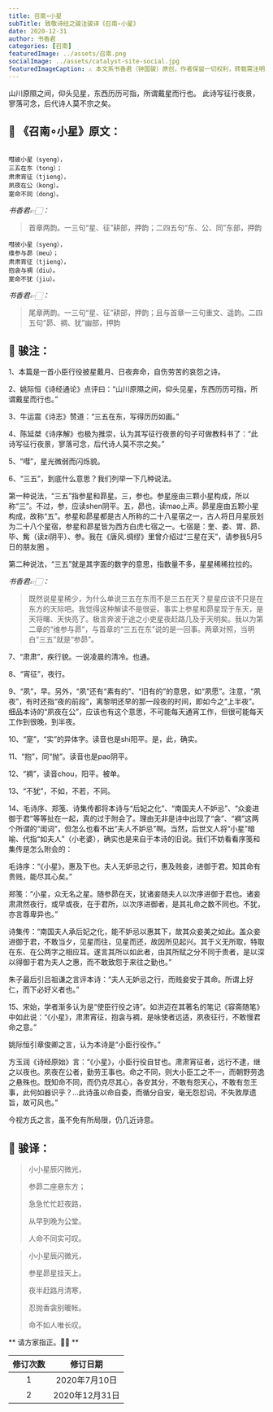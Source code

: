 ```yaml
---
title: 召南∘小星
subTitle: 致敬诗经之骏注骏译《召南∘小星》 
date: 2020-12-31 
author: 书香君
categories: [召南]
featuredImage: ../assets/召南.png
socialImage: ../assets/catalyst-site-social.jpg
featuredImageCaption: ⚠️️ 本文系书香君（钟国骏）原创，作者保留一切权利，转载需注明出处。
---
```


山川原隰之间，仰头见星，东西历历可指，所谓戴星而行也。
此诗写征行夜景，寥落可念，后代诗人莫不宗之矣。

## 🌼 《召南∘小星》原文：
```

嘒彼小星（syeng），
三五在东（tong）；
肃肃宵征（tjieng），
夙夜在公（kong）。
寔命不同（dong）。

```
*书香君👉🏻：* 

> 首章两韵。一三句“星、征”耕部，押韵；二四五句“东、公、同”东部，押韵

```
嘒彼小星（syeng），
维参与昴（meu）；
肃肃宵征（tjieng），
抱衾与裯（diu）。
寔命不犹（jiu）。

```
*书香君👉🏻：* 

> 尾章两韵。一三句“星、征”耕部，押韵；且与首章一三句重文、遥韵。二四五句“昴、裯、犹”幽部，押韵

## 🍁️ 骏注：

1、本篇是一首小臣行役披星戴月、日夜奔命，自伤劳苦的哀怨之诗。

2、姚际恒《诗经通论》点评曰：“山川原隰之间，仰头见星，东西历历可指，所谓戴星而行也。”

3、牛运震《诗志》赞道：“三五在东，写得历历如画。”

4、陈延桀《诗序解》也极为推崇，认为其写征行夜景的句子可做教科书了：“此诗写征行夜景，寥落可念，后代诗人莫不宗之矣。”

5、“嘒”，星光微弱而闪烁貌。

6、“三五”，到底什么意思？我们列举一下几种说法。

第一种说法，“三五”指参星和昴星。三，参也。参星座由三颗小星构成，所以称“三”。不过，参，应读shen阴平。五，昴也，读mao上声。昴星座由五颗小星构成，故称“五”。参星和昴星都是古人所称的二十八星宿之一，古人将日月星辰划为二十八个星宿，参星和昴星皆为西方白虎七宿之一。七宿是：奎、娄、胃、昴、毕、觜（读zi阴平）、参。我在《唐风.绸缪》里曾介绍过“三星在天”，请参我5月5日的朋友圈 。

第二种说法，“三五”就是其字面的数字的意思，指数量不多，星星稀稀拉拉的。

*书香君👉🏻：* 

> 既然说星星稀少，为什么单说三五在东而不是三五在天？星星应该不只是在东方的天际吧。我觉得这种解读不是很妥。事实上参星和昴星现于东天，是天将曙、天快亮了。极言奔波于途之小吏星夜赶路几及于天明矣。我以为第二章的“维参与昴”，与首章的“三五在东”说的是一回事。两章对照，当明白“三五”就是“参昴”。

7、“肃肃”，疾行貌。一说凌晨的清冷。也通。

8、“宵征”，夜行。

9、“夙”，早。另外，“夙”还有“素有的”、“旧有的”的意思，如“夙愿”。注意，“夙夜”，有时还指“夜的前段”，离黎明还早的那一段夜的时间，即如今之“上半夜”。细品本诗的“夙夜在公”，应该也有这个意思，不可能每天通宵工作，但很可能每天工作到很晚，到半夜。

10、“寔”，“实”的异体字。读音也是shi阳平。是，此，确实。

11、“抱”，同“抛”。读音也是pao阴平。

12、“裯”，读音chou，阳平。被单。

13、“不犹”，不如，不若，不同。

14、毛诗序、郑笺、诗集传都将本诗与“后妃之化”、“南国夫人不妒忌”、“众妾进御于君”等等扯在一起，真的过于附会了。理由无非是诗中出现了“衾”、“裯”这两个所谓的“闺词”，但怎么也看不出“夫人不妒忌”啊。当然，后世文人将“小星”暗喻、代指“如夫人”（小老婆），确实也是来自于本诗的旧说。我们不妨看看序笺和集传是怎么附会的：

毛诗序：“《小星》，惠及下也。夫人无妒忌之行，惠及贱妾，进御于君。知其命有贵贱，能尽其心矣。”

郑笺：“小星，众无名之星。随参昴在天，犹诸妾随夫人以次序进御于君也。诸妾肃肃然夜行，或早或夜，在于君所，以次序进御者，是其礼命之数不同也。不犹，亦言尊卑异也。”

诗集传：“南国夫人承后妃之化，能不妒忌以惠其下，故其众妾美之如此。盖众妾进御于君，不敢当夕，见星而往，见星而还，故因所见起兴。其于义无所取，特取在东、在公两字之相应耳。遂言其所以如此者，由其所赋之分不同于贵者，是以深以得御于君为夫人之惠，而不敢致怨于来往之勤也。”

朱子最后引吕祖谦之言评本诗：“夫人无妒忌之行，而贱妾安于其命。所谓上好仁，而下必好义者也。”

15、宋始，学者渐多认为是“使臣行役之诗”。如洪迈在其著名的笔记《容斋随笔》中如此说：“《小星》，肃肃宵征，抱衾与裯，是咏使者远适，夙夜征行，不敢慢君命之意。”

姚际恒引章俊卿之言，认为本诗是“小臣行役作。”

方玉润《诗经原始》言：“《小星》，小臣行役自甘也。肃肃宵征者，远行不逮，继之以夜也。夙夜在公者，勤劳王事也。命之不同，则大小臣工之不一，而朝野劳逸之悬殊也。既知命不同，而仍克尽其心，各安其分，不敢有怨天心，不敢有忽王事，此何如器识乎？…此诗虽以命自委，而循分自安，毫无怨怼词，不失敦厚遗旨，故可风也。”

今视方氏之言，虽不免有所局限，仍几近诗意。

## 🍁️ 骏译：

> 小小星辰闪微光，
> 
> 参昴二座悬东方；
> 
> 急急忙忙赶夜路，
> 
> 从早到晚为公堂。
> 
> 人命不同实可叹。

> 小小星辰闪微光，
> 
> 参星昴星挂天上。
> 
> 夜半赶路月清寒，
> 
> 忍抛香衾别暖帐。
> 
> 命不如人唯长叹。

** 请方家指正。🙏🏻 **

| 修订次数      | 修订日期 | 
|   :----: |    :----:   | 
| 1    | 2020年7月10日       | 
| 2    | 2020年12月31日       | 
